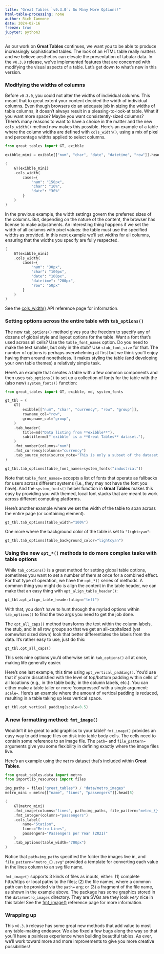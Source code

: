 ```yaml
---
title: "Great Tables `v0.3.0`: So Many More Options!"
html-table-processing: none
author: Rich Iannone
date: 2024-02-16
freeze: true
jupyter: python3
---
```


As our work on **Great Tables** continues, we want you to be able to produce increasingly sophisticated tables. The look of an HTML table really matters and we believe aesthetics can elevate the presentation of tabular data. In the `v0.3.0` release, we've implemented features that are concerned with modifying the visual aspects of a table. Let's get down to what's new in this version.

### Modifying the widths of columns

Before `v0.3.0`, you could not alter the widths of individual columns. This meant that to great extent your content decided the width of individual columns. Even though browsers do an adequate job in sizing the widths of table columns, it doesn't always result in a pleasing-to-look-at table. What if you want more space? Maybe you want consistently-sized columns? There's many reasons to want to have a choice in the matter and the new `cols_width()` method now makes this possible. Here's an example of a table where the column widths are defined with `cols_width()`, using a mix of pixel and percentage widths applied to select columns.

```python
from great_tables import GT, exibble

exibble_mini = exibble[["num", "char", "date", "datetime", "row"]].head(5)

(
    GT(exibble_mini)
    .cols_width(
        cases={
            "num": "150px",
            "char": "10%",
            "date": "30%"
        }
    )
)
```

In the previous example, the width settings govern the preferred sizes of the columns. But, depending on the nature of the content, the browser has license to make adjustments. An interesting thing happens if we set the width of all columns with pixel values: the table must use the specified widths as provided. In this next example we'll set widths for all columns, ensuring that the widths you specify are fully respected.

```python
(
    GT(exibble_mini)
    .cols_width(
        cases={
            "num": "30px",
            "char": "100px",
            "date": "100px",
            "datetime": "200px",
            "row": "50px"
        }
    )
)
```
See the [cols_width()](`great_tables.GT.cols_width`) API reference page for information.

### Setting options across the entire table with `tab_options()`

The new `tab_options()` method gives you the freedom to specify any of dozens of global style and layout options for the table. Want a font that's used across all cells? Use the `table_font_names` option. Do you need to make the text smaller, but only in the stub? Use `stub_font_size` for that. The number of options is perhaps overwhelming at first but we think you'll enjoy having them around nonetheless. It makes styling the table (and developing your own table themes) a relatively simple task.

Here's an example that creates a table with a few common components and then uses `tab_options()` to set up a collection of fonts for the table with the (also new) `system_fonts()` function:

```python
from great_tables import GT, exibble, md, system_fonts

gt_tbl = (
    GT(
        exibble[["num", "char", "currency", "row", "group"]],
        rowname_col="row",
        groupname_col="group",
    )
    .tab_header(
        title=md("Data listing from **exibble**"),
        subtitle=md("`exibble` is a **Great Tables** dataset."),
    )
    .fmt_number(columns="num")
    .fmt_currency(columns="currency")
    .tab_source_note(source_note="This is only a subset of the dataset.")
)

gt_tbl.tab_options(table_font_names=system_fonts("industrial"))
```

Note that `table_font_names=` accepts a list of fonts that operate as fallbacks for users across different systems (i.e., they may not have the font you have). And the `system_fonts()` helper function in **Great Tables** makes this easy by providing you with themed, local font stacks that are meant to work across different computing platforms.

Here's another example where we set the width of the table to span across the entire page (or containing element).

```python
gt_tbl.tab_options(table_width="100%")
```

One more where the background color of the table is set to `"lightcyan"`:

```python
gt_tbl.tab_options(table_background_color="lightcyan")
```

### Using the new `opt_*()` methods to do more complex tasks with table options

While `tab_options()` is a great method for setting global table options, sometimes you want to set a number of them at once for a combined effect. For that type of operation, we have the `opt_*()` series of methods. A common thing you might do is align the content in the table header, we can make that an easy thing with `opt_align_table_header()`:

```python
gt_tbl.opt_align_table_header(align="left")
```

With that, you don't have to hunt through the myriad options within `tab_options()` to find the two args you need to get the job done.

The `opt_all_caps()` method transforms the text within the column labels, the stub, and in all row groups so that we get an all-capitalized (yet somewhat sized down) look that better differentiates the labels from the data. It's rather easy to use, just do this:

```python
gt_tbl.opt_all_caps()
```

This sets nine options you'd otherwise set in `tab_options()` all at once, making life generally easier.

Here's one last example, this time using `opt_vertical_padding()`. You'd use that if you're dissatisfied with the level of top/bottom padding within cells of all locations (e.g., in the table body, in the column labels, etc.). You can either make a table taller or more 'compressed' with a single argument: `scale=`. Here's an example where the amount of vertical padding is reduced, resulting in a table taking up less vertical space.

```python
gt_tbl.opt_vertical_padding(scale=0.5)
```

### A new formatting method: `fmt_image()`

Wouldn't it be great to add graphics to your table? `fmt_image()` provides an easy way to add image files on disk into table body cells. The cells need to contain some reference to an image file. The `path=` and `file_pattern=` arguments give you some flexibility in defining exactly where the image files live.

Here's an example using the `metro` dataset that's included within **Great Tables**.

```python
from great_tables.data import metro
from importlib_resources import files

img_paths = files("great_tables") / "data/metro_images"
metro_mini = metro[["name", "lines", "passengers"]].head(5)

(
    GT(metro_mini)
    .fmt_image(columns="lines", path=img_paths, file_pattern="metro_{}.svg")
    .fmt_integer(columns="passengers")
    .cols_label(
        name="Station",
        lines="Metro Lines",
        passengers="Passengers per Year (2021)"
    )
    .tab_options(table_width="700px")
)
```

Notice that `path=img_paths` specified the folder the images live in, and `file_pattern="metro_{}.svg"` provided a template for converting each value in the lines column to an svg file name.

`fmt_image()` supports 3 kinds of files as inputs, either: (1) complete http/https or local paths to the files; (2) the file names, where a common path can be provided via the `path=` arg; or (3) a fragment of the file name, as shown in the example above.
The package has some graphics stored in the `data/metro_images` directory. They are SVGs are they look *very* nice in this table!
See the [fmt_image()](`great_tables.GT.fmt_image`) reference page for more information.

### Wrapping up

This `v0.3.0` release has some great new methods that add value to most any table-making endeavor. We also fixed a few bugs along the way so that you'll have a painless experience when building beautiful tables. As ever, we'll work toward more and more improvements to give you more creative possibilities!
